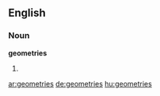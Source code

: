 ==English==

===Noun===
'''geometries'''

# {{plural of|geometry}}

[[ar:geometries]]
[[de:geometries]]
[[hu:geometries]]